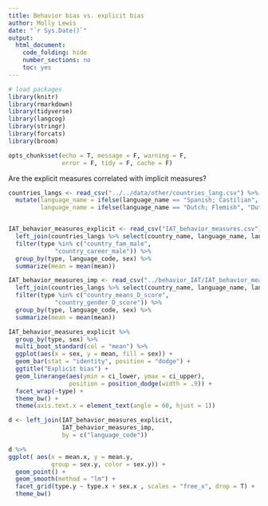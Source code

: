 ```yaml
---
title: Behavior bias vs. explicit bias
author: Molly Lewis 
date: "`r Sys.Date()`"
output: 
  html_document:
    code_folding: hide
    number_sections: no
    toc: yes
---
```

  
```r

# load packages
library(knitr)
library(rmarkdown)
library(tidyverse)
library(langcog)
library(stringr)
library(forcats)
library(broom)

opts_chunk$set(echo = T, message = F, warning = F, 
               error = F, tidy = F, cache = F)
```
Are the explicit measures correlated with implicit  measures?

```r
countries_langs <- read_csv("../../data/other/countries_lang.csv") %>%
  mutate(language_name = ifelse(language_name == "Spanish; Castilian", "Spanish", language_name),
         language_name = ifelse(language_name == "Dutch; Flemish", "Dutch", language_name))


IAT_behavior_measures_explicit <- read_csv("IAT_behavior_measures.csv") %>%
  left_join(countries_langs %>% select(country_name, language_name, language_code)) %>%
  filter(type %in% c("country_fam_male", 
             "country_career_male")) %>%
  group_by(type, language_code, sex) %>%
  summarize(mean = mean(mean)) 

IAT_behavior_measures_imp <- read_csv("../behavior_IAT/IAT_behavior_measures.csv") %>%
  left_join(countries_langs %>% select(country_name, language_name, language_code)) %>%
  filter(type %in% c("country_means_D_score", 
             "country_gender_D_score")) %>%
  group_by(type, language_code, sex) %>%
  summarize(mean = mean(mean)) 

```


```r
IAT_behavior_measures_explicit %>%
  group_by(type, sex) %>%
  multi_boot_standard(col = "mean") %>%
  ggplot(aes(x = sex, y = mean, fill = sex)) +
  geom_bar(stat = "identity", position = "dodge") +
  ggtitle("Explicit bias") +
  geom_linerange(aes(ymin = ci_lower, ymax = ci_upper),  
                 position = position_dodge(width = .9)) +
  facet_wrap(~type) +
  theme_bw() +
  theme(axis.text.x = element_text(angle = 60, hjust = 1)) 

```

```r
d <- left_join(IAT_behavior_measures_explicit, 
               IAT_behavior_measures_imp, 
               by = c("language_code"))
```

```r
d %>%
ggplot( aes(x = mean.x, y = mean.y, 
            group = sex.y, color = sex.y)) + 
  geom_point() +
  geom_smooth(method = "lm") +
  facet_grid(type.y ~ type.x + sex.x , scales = "free_x", drop = T) +
  theme_bw()
```
